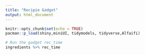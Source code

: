 ```yaml
---
title: "Recipie Gadget"
output: html_document
---
```


```r
knitr::opts_chunk$set(echo = TRUE)
pacman::p_load(shiny,miniUI, tidymodels, tidyverse,Alfaifi)
```


```r
# Run the gadget rec_time
ingredients %>% rec_time
```





